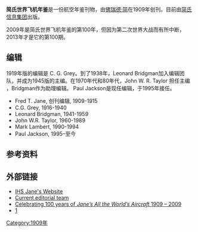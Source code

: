 {{多個問題|
{{copyedit|time=2017-03-31T09:00:43+00:00}}
{{expand|time=2017-03-31T09:00:43+00:00}}
{{roughtranslation|time=2017-03-31T08:57:08+00:00}}
}}
{{Infobox magazine
|title=简氏世界飞机年鉴
|editor_title=编辑
|editor=Paul Jackson, [[FRAeS|FRAeS]]
|category=航空|frequency=年鉴
|publisher=简氏信息集团
|firstdate=1909
|country=英国
|language=英语
|website=[http://www.ihs.com/info/df/e/jawa/index.aspx ihs.com/jawa]
|issn=0075-3017
|ISSN=0075-3017
}}'''简氏世界飞机年鉴'''是一份航空年鉴刊物，由[[佛瑞德·简|佛瑞德·简]]在1909年创刊。目前由[[简氏信息集团|简氏信息集团]]出版。

2009年是简氏世界飞机年鉴的第100年，但因为第二次世界大战而有所中断，2013年才是它的第100期。

== 编辑 ==
1919年版的编辑是 C. G. Grey。到了1938年，Leonard Bridgman加入编辑团队，并成为1945版的主编。在1970年代和80年代，John W. R. Taylor 担任主编 ，Bridgman作为助理编辑。 Paul Jackson是现任编辑，于1995年接任。

* Fred T. Jane, 创刊编辑, 1909-1915 
* C.G. Grey, 1916-1940 
* Leonard Bridgman, 1941-1959 
* John W.R. Taylor, 1960-1989 
* Mark Lambert, 1990-1994 
* Paul Jackson, 1995–至今

== 参考资料 ==
{{reflist}}

== 外部链接 ==
* [http://www.ihs.com/info/df/e/jawa/index.aspx IHS Jane's Website]
* [http://www.janes.com/media/jawa100/editorialTeam.html Current editorial team]
* [http://press.ihs.com/press_kits_detail.cfm?presskit_id=43&item_id=55&press_section_id=2617 Celebrating 100 years of ''Jane’s All the World’s Aircraft'' 1909 – 2009]
* [https://www.nytimes.com/1999/12/26/world/john-taylor-77-top-editor-for-jane-s-all-the-world-s-aircraft.html]

[[Category:1909年|Category:1909年]]